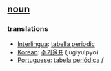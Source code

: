== [[noun]] ==

=== translations ===
*[[Interlingua]]: [[tabella periodic]]
*[[Korean]]: [[주기율표]] (jugiyulpyo)
*[[Portuguese]]: [[tabela periódica]] ''f''